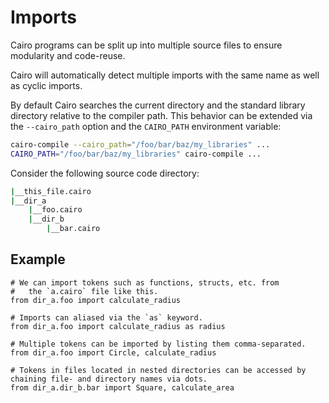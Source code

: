 # Imports

Cairo programs can be split up into multiple source files to ensure modularity and code-reuse.

Cairo will automatically detect multiple imports with the same name as well as cyclic imports.

By default Cairo searches the current directory and the standard library directory relative to the compiler path. This behavior can be extended via the `--cairo_path` option and the `CAIRO_PATH` environment variable:

```sh
cairo-compile --cairo_path="/foo/bar/baz/my_libraries" ...
CAIRO_PATH="/foo/bar/baz/my_libraries" cairo-compile ...
```

Consider the following source code directory:

```sh
|__this_file.cairo
|__dir_a
    |__foo.cairo
    |__dir_b
        |__bar.cairo
```

## Example

```
# We can import tokens such as functions, structs, etc. from
#   the `a.cairo` file like this.
from dir_a.foo import calculate_radius

# Imports can aliased via the `as` keyword.
from dir_a.foo import calculate_radius as radius

# Multiple tokens can be imported by listing them comma-separated.
from dir_a.foo import Circle, calculate_radius

# Tokens in files located in nested directories can be accessed by chaining file- and directory names via dots.
from dir_a.dir_b.bar import Square, calculate_area
```
